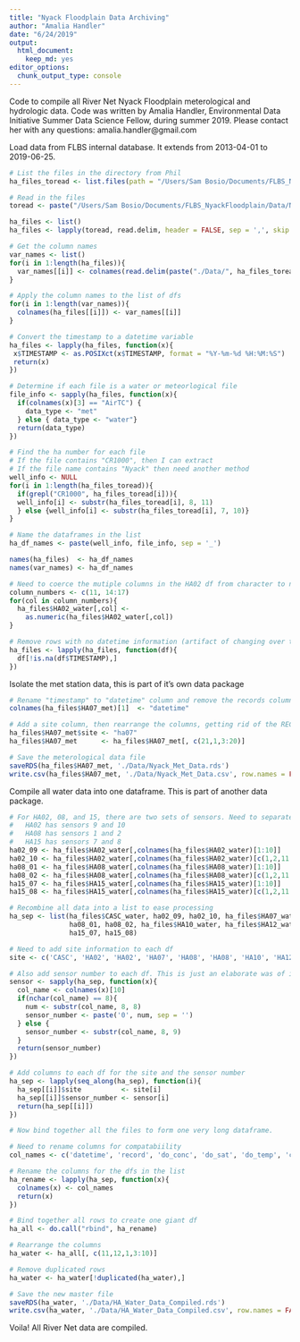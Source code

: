 ```yaml
---
title: "Nyack Floodplain Data Archiving"
author: "Amalia Handler"
date: "6/24/2019"
output: 
  html_document: 
    keep_md: yes
editor_options: 
  chunk_output_type: console
---
```


Code to compile all River Net Nyack Floodplain meterological and hydrologic data. Code was written by Amalia Handler, Environmental Data Initiative Summer Data Science Fellow, during summer 2019. Please contact her with any questions: amalia.handler@gmail.com

Load data from FLBS internal database. It extends from 2013-04-01 to 2019-06-25. 

```r
# List the files in the directory from Phil
ha_files_toread <- list.files(path = "/Users/Sam Bosio/Documents/FLBS_NyackFloodplain/Data/Nyack_RiverNET2020", pattern = ".dat")

# Read in the files
toread <- paste("/Users/Sam Bosio/Documents/FLBS_NyackFloodplain/Data/Nyack_RiverNET2020/", ha_files_toread, sep = '')

ha_files <- list()
ha_files <- lapply(toread, read.delim, header = FALSE, sep = ',', skip = 4) 

# Get the column names
var_names <- list()
for(i in 1:length(ha_files)){
  var_names[[i]] <- colnames(read.delim(paste("./Data/", ha_files_toread[i], sep = ''), sep = ",", skip = 1, header = TRUE))
}

# Apply the column names to the list of dfs
for(i in 1:length(var_names)){
  colnames(ha_files[[i]]) <- var_names[[i]]
}

# Convert the timestamp to a datetime variable
ha_files <- lapply(ha_files, function(x){
 x$TIMESTAMP <- as.POSIXct(x$TIMESTAMP, format = "%Y-%m-%d %H:%M:%S")
 return(x)
})

# Determine if each file is a water or meteorlogical file
file_info <- sapply(ha_files, function(x){
  if(colnames(x)[3] == "AirTC") {
    data_type <- "met"
  } else { data_type <- "water"}
  return(data_type)
})

# Find the ha number for each file
# If the file contains "CR1000", then I can extract
# If the file name contains "Nyack" then need another method
well_info <- NULL
for(i in 1:length(ha_files_toread)){
  if(grepl("CR1000", ha_files_toread[i])){
  well_info[i] <- substr(ha_files_toread[i], 8, 11)
  } else {well_info[i] <- substr(ha_files_toread[i], 7, 10)}
}

# Name the dataframes in the list
ha_df_names <- paste(well_info, file_info, sep = '_')

names(ha_files)  <- ha_df_names
names(var_names) <- ha_df_names

# Need to coerce the mutiple columns in the HA02 df from character to number. Seems that R does not see "NAN" is equivelent to "NaN".
column_numbers <- c(11, 14:17)
for(col in column_numbers){
  ha_files$HA02_water[,col] <- 
    as.numeric(ha_files$HA02_water[,col])
}

# Remove rows with no datetime information (artifact of changing over to daylight savings time)
ha_files <- lapply(ha_files, function(df){
  df[!is.na(df$TIMESTAMP),]
})


```


Isolate the met station data, this is part of it's own data package

```r
# Rename "timestamp" to "datetime" column and remove the records column in the met data
colnames(ha_files$HA07_met)[1]  <- "datetime"

# Add a site column, then rearrange the columns, getting rid of the RECORD number column
ha_files$HA07_met$site <- "ha07" 
ha_files$HA07_met      <- ha_files$HA07_met[, c(21,1,3:20)]

# Save the meterological data file
saveRDS(ha_files$HA07_met, './Data/Nyack_Met_Data.rds')
write.csv(ha_files$HA07_met, './Data/Nyack_Met_Data.csv', row.names = FALSE)

```


Compile all water data into one dataframe. This is part of another data package.


```r
# For HA02, 08, and 15, there are two sets of sensors. Need to separate these into different dataframes.
#   HA02 has sensors 9 and 10
#   HA08 has sensors 1 and 2
#   HA15 has sensors 7 and 8
ha02_09 <- ha_files$HA02_water[,colnames(ha_files$HA02_water)[1:10]]
ha02_10 <- ha_files$HA02_water[,colnames(ha_files$HA02_water)[c(1,2,11:18)]]
ha08_01 <- ha_files$HA08_water[,colnames(ha_files$HA08_water)[1:10]]
ha08_02 <- ha_files$HA08_water[,colnames(ha_files$HA08_water)[c(1,2,11:18)]]
ha15_07 <- ha_files$HA15_water[,colnames(ha_files$HA15_water)[1:10]]
ha15_08 <- ha_files$HA15_water[,colnames(ha_files$HA15_water)[c(1,2,11:18)]]

# Recombine all data into a list to ease processing
ha_sep <- list(ha_files$CASC_water, ha02_09, ha02_10, ha_files$HA07_water,
               ha08_01, ha08_02, ha_files$HA10_water, ha_files$HA12_water,
               ha15_07, ha15_08)

# Need to add site information to each df
site <- c('CASC', 'HA02', 'HA02', 'HA07', 'HA08', 'HA08', 'HA10', 'HA12', 'HA15', 'HA15')

# Also add sensor number to each df. This is just an elaborate was of identifying when the sensor number requires a leading zero (for sensors 1-9) or not (for sensor 10).
sensor <- sapply(ha_sep, function(x){
  col_name <- colnames(x)[10]
  if(nchar(col_name) == 8){
    num <- substr(col_name, 8, 8)
    sensor_number <- paste('0', num, sep = '')
  } else {
    sensor_number <- substr(col_name, 8, 9)
  }
  return(sensor_number)
})

# Add columns to each df for the site and the sensor number
ha_sep <- lapply(seq_along(ha_sep), function(i){
  ha_sep[[i]]$site          <- site[i]
  ha_sep[[i]]$sensor_number <- sensor[i]
  return(ha_sep[[i]])
})

# Now bind together all the files to form one very long dataframe.

# Need to rename columns for compatabiility
col_names <- c('datetime', 'record', 'do_conc', 'do_sat', 'do_temp', 'cond', 'ct', 'cond_temp', 'level_m', 'level_temp', 'site', 'sensor_number')

# Rename the columns for the dfs in the list
ha_rename <- lapply(ha_sep, function(x){
  colnames(x) <- col_names
  return(x)
})

# Bind together all rows to create one giant df
ha_all <- do.call("rbind", ha_rename)

# Rearrange the columns
ha_water <- ha_all[, c(11,12,1,3:10)]

# Remove duplicated rows
ha_water <- ha_water[!duplicated(ha_water),]

# Save the new master file
saveRDS(ha_water, './Data/HA_Water_Data_Compiled.rds')
write.csv(ha_water, './Data/HA_Water_Data_Compiled.csv', row.names = FALSE, quote = FALSE)

```

Voila! All River Net data are compiled.
